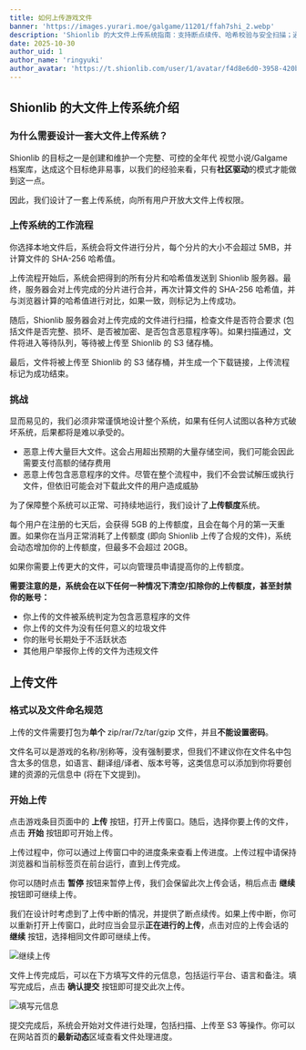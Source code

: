 ```yaml
---
title: 如何上传游戏文件
banner: 'https://images.yurari.moe/galgame/11201/ffah7shi_2.webp'
description: 'Shionlib 的大文件上传系统指南：支持断点续传、哈希校验与安全扫描；通过上传额度机制确保系统可持续与安全运行。'
date: 2025-10-30
author_uid: 1
author_name: 'ringyuki'
author_avatar: 'https://t.shionlib.com/user/1/avatar/f4d8e6d0-3958-420b-bb86-b2c77be60c33.webp'
---
```


## Shionlib 的大文件上传系统介绍

### 为什么需要设计一套大文件上传系统？

Shionlib 的目标之一是创建和维护一个完整、可控的全年代 视觉小说/Galgame 档案库，达成这个目标绝非易事，以我们的经验来看，只有**社区驱动**的模式才能做到这一点。

因此，我们设计了一套上传系统，向所有用户开放大文件上传权限。

### 上传系统的工作流程

你选择本地文件后，系统会将文件进行分片，每个分片的大小不会超过 5MB，并计算文件的 SHA-256 哈希值。

上传流程开始后，系统会把得到的所有分片和哈希值发送到 Shionlib 服务器。最终，服务器会对上传完成的分片进行合并，再次计算文件的 SHA-256 哈希值，并与浏览器计算的哈希值进行对比，如果一致，则标记为上传成功。

随后，Shionlib 服务器会对上传完成的文件进行扫描，检查文件是否符合要求 (包括文件是否完整、损坏、是否被加密、是否包含恶意程序等)。如果扫描通过，文件将进入等待队列，等待被上传至 Shionlib 的 S3 储存桶。

最后，文件将被上传至 Shionlib 的 S3 储存桶，并生成一个下载链接，上传流程标记为成功结束。

### 挑战

显而易见的，我们必须非常谨慎地设计整个系统，如果有任何人试图以各种方式破坏系统，后果都将是难以承受的。

- 恶意上传大量巨大文件。这会占用超出预期的大量存储空间，我们可能会因此需要支付高额的储存费用
- 恶意上传包含恶意程序的文件。尽管在整个流程中，我们不会尝试解压或执行文件，但依旧可能会对下载此文件的用户造成威胁

为了保障整个系统可以正常、可持续地运行，我们设计了**上传额度**系统。

每个用户在注册的七天后，会获得 5GB 的上传额度，且会在每个月的第一天重置。如果你在当月正常消耗了上传额度 (即向 Shionlib 上传了合规的文件)，系统会动态增加你的上传额度，但最多不会超过 20GB。

如果你需要上传更大的文件，可以向管理员申请提高你的上传额度。

**需要注意的是，系统会在以下任何一种情况下清空/扣除你的上传额度，甚至封禁你的账号：**

- 你上传的文件被系统判定为包含恶意程序的文件
- 你上传的文件为没有任何意义的垃圾文件
- 你的账号长期处于不活跃状态
- 其他用户举报你上传的文件为违规文件

## 上传文件

### 格式以及文件命名规范

上传的文件需要打包为**单个** zip/rar/7z/tar/gzip 文件，并且**不能设置密码**。

文件名可以是游戏的名称/别称等，没有强制要求，但我们不建议你在文件名中包含太多的信息，如语言、翻译组/译者、版本号等，这类信息可以添加到你将要创建的资源的元信息中 (将在下文提到)。

### 开始上传

点击游戏条目页面中的 **上传** 按钮，打开上传窗口。随后，选择你要上传的文件，点击 **开始** 按钮即可开始上传。

上传过程中，你可以通过上传窗口中的进度条来查看上传进度。上传过程中请保持浏览器和当前标签页在前台运行，直到上传完成。

你可以随时点击 **暂停** 按钮来暂停上传，我们会保留此次上传会话，稍后点击 **继续** 按钮即可继续上传。

我们在设计时考虑到了上传中断的情况，并提供了断点续传。如果上传中断，你可以重新打开上传窗口，此时应当会显示**正在进行的上传**，点击对应的上传会话的 **继续** 按钮，选择相同文件即可继续上传。

![继续上传](/assets/images/upload-game-files/resume-upload.png)

文件上传完成后，可以在下方填写文件的元信息，包括运行平台、语言和备注。填写完成后，点击 **确认提交** 按钮即可提交此次上传。

![填写元信息](/assets/images/upload-game-files/fill-metadata.png)

提交完成后，系统会开始对文件进行处理，包括扫描、上传至 S3 等操作。你可以在网站首页的**最新动态**区域查看文件处理进度。
